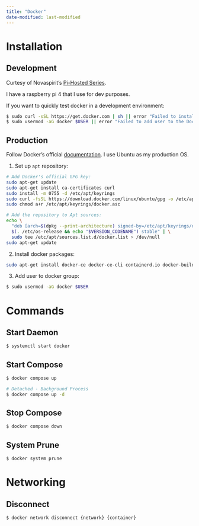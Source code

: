 ```yaml
---
title: "Docker"
date-modified: last-modified
---
```


# Installation

## Development

Curtesy of Novaspirit's [Pi-Hosted Series](https://github.com/pi-hosted/pi-hosted/blob/master/install_docker.sh).

I have a raspberry pi 4 that I use for dev purposes.

If you want to quickly test docker in a development environment:

```.sh
$ sudo curl -sSL https://get.docker.com | sh || error "Failed to install Docker."
$ sudo usermod -aG docker $USER || error "Failed to add user to the Docker usergroup."
```

## Production

Follow Docker's official [documentation](https://docs.docker.com/engine/install/ubuntu/).
I use Ubuntu as my production OS.

1. Set up `apt` repository:

```.sh
# Add Docker's official GPG key:
sudo apt-get update
sudo apt-get install ca-certificates curl
sudo install -m 0755 -d /etc/apt/keyrings
sudo curl -fsSL https://download.docker.com/linux/ubuntu/gpg -o /etc/apt/keyrings/docker.asc
sudo chmod a+r /etc/apt/keyrings/docker.asc

# Add the repository to Apt sources:
echo \
  "deb [arch=$(dpkg --print-architecture) signed-by=/etc/apt/keyrings/docker.asc] https://download.docker.com/linux/ubuntu \
  $(. /etc/os-release && echo "$VERSION_CODENAME") stable" | \
  sudo tee /etc/apt/sources.list.d/docker.list > /dev/null
sudo apt-get update
```

2. Install docker packages:

```.sh
sudo apt-get install docker-ce docker-ce-cli containerd.io docker-buildx-plugin docker-compose-plugin
```

3. Add user to docker group:

```.sh
$ sudo usermod -aG docker $USER
```

# Commands

## Start Daemon

```.sh
$ systemctl start docker
```

## Start Compose

```.sh
$ docker compose up

# Detached - Background Process
$ docker compose up -d
```

## Stop Compose

```.sh
$ docker compose down
```

## System Prune

```.sh
$ docker system prune
```

# Networking

## Disconnect

```.sh
$ docker network disconnect {network} {container}
```